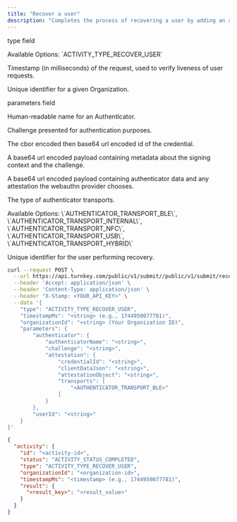 ```yaml
---
title: "Recover a user"
description: "Completes the process of recovering a user by adding an authenticator"
---
```



<Authorizations />

<H3Bordered text="Body" />

<ParamField body="type" type="enum<string>" required={true}><p>type field</p><p>Available Options: \`ACTIVITY_TYPE_RECOVER_USER\`</p></ParamField>
<ParamField body="timestampMs" type="string" required={true}><p>Timestamp (in milliseconds) of the request, used to verify liveness of user requests.</p></ParamField>
<ParamField body="organizationId" type="string" required={true}><p>Unique identifier for a given Organization.</p></ParamField>
<ParamField body="parameters" type="object" required={true}>
  <p>parameters field</p>
  <Expandable title="parameters details">
    <NestedParam parentKey="parameters" childKey="authenticator" type="object" required={true}>
      <Expandable title="authenticator details">
        <NestedParam parentKey="parameters.authenticator" childKey="authenticatorName" type="string" required={true}><p>Human-readable name for an Authenticator.</p></NestedParam>
        <NestedParam parentKey="parameters.authenticator" childKey="challenge" type="string" required={true}><p>Challenge presented for authentication purposes.</p></NestedParam>
        <NestedParam parentKey="parameters.authenticator" childKey="attestation" type="object" required={true}>
          <Expandable title="attestation details">
            <NestedParam parentKey="parameters.authenticator.attestation" childKey="credentialId" type="string" required={true}><p>The cbor encoded then base64 url encoded id of the credential.</p></NestedParam>
            <NestedParam parentKey="parameters.authenticator.attestation" childKey="clientDataJson" type="string" required={true}><p>A base64 url encoded payload containing metadata about the signing context and the challenge.</p></NestedParam>
            <NestedParam parentKey="parameters.authenticator.attestation" childKey="attestationObject" type="string" required={true}><p>A base64 url encoded payload containing authenticator data and any attestation the webauthn provider chooses.</p></NestedParam>
            <NestedParam parentKey="parameters.authenticator.attestation" childKey="transports" type="enum<string[]>" required={true}><p>The type of authenticator transports.</p><p>Available Options: \`AUTHENTICATOR_TRANSPORT_BLE\`, \`AUTHENTICATOR_TRANSPORT_INTERNAL\`, \`AUTHENTICATOR_TRANSPORT_NFC\`, \`AUTHENTICATOR_TRANSPORT_USB\`, \`AUTHENTICATOR_TRANSPORT_HYBRID\`</p></NestedParam>
          </Expandable>
        </NestedParam>
      </Expandable>
    </NestedParam>
    <NestedParam parentKey="parameters" childKey="userId" type="string" required={true}><p>Unique identifier for the user performing recovery.</p></NestedParam>
  </Expandable>
</ParamField>

<RequestExample>

```bash cURL
curl --request POST \
  --url https://api.turnkey.com/public/v1/submit//public/v1/submit/recover_user \
  --header 'Accept: application/json' \
  --header 'Content-Type: application/json' \
  --header "X-Stamp: <YOUR_API_KEY>" \
  --data '{
    "type": "ACTIVITY_TYPE_RECOVER_USER",
    "timestampMs": "<string> (e.g., 1744950077781)",
    "organizationId": "<string> (Your Organization ID)",
    "parameters": {
        "authenticator": {
            "authenticatorName": "<string>",
            "challenge": "<string>",
            "attestation": {
                "credentialId": "<string>",
                "clientDataJson": "<string>",
                "attestationObject": "<string>",
                "transports": [
                    "<AUTHENTICATOR_TRANSPORT_BLE>"
                ]
            }
        },
        "userId": "<string>"
    }
}'
```

</RequestExample>

<ResponseExample>

```json 200
{
  "activity": {
    "id": "<activity-id>",
    "status": "ACTIVITY_STATUS_COMPLETED",
    "type": "ACTIVITY_TYPE_RECOVER_USER",
    "organizationId": "<organization-id>",
    "timestampMs": "<timestamp> (e.g., 1744950077781)",
    "result": {
      "<result_key>": "<result_value>"
    }
  }
}
```

</ResponseExample>
